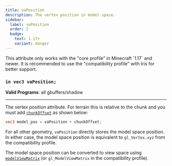```yaml
---
title: vaPosition
description: The vertex position in model space.
sidebar:
  label: vaPosition
  order: 2
  badge:
    text: 1.17+
    variant: danger
---
```


<Aside type="danger">This attribute only works with the "core profile" in Minecraft `1.17` and newer. It is recommended to use the "compatibility profile" with Iris for better support. </Aside>

### `in vec3 vaPosition;`

**Valid Programs**: all gbuffers/shadow

---

The vertex position attribute. For terrain this is relative to the chunk and you must add [`chunkOffset`](/reference/uniforms/general/chunkoffset) as shown below:
```glsl
vec3 model_pos = vaPosition + chunkOffset;
```

For all other geometry, `vaPosition` directly stores the model space position. In either case, the model space position is equivalent to `gl_Vertex.xyz` from the compatibility profile.

The model space position can be converted to view space using [`modelViewMatrix`](/reference/uniforms/matrices/modelviewmatrix) (or `gl_ModelViewMatrix` in the compatibility profile).